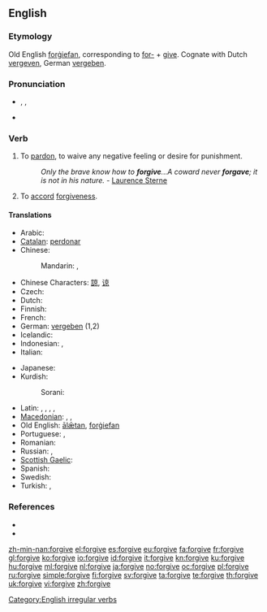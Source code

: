 ==English==

===Etymology===
Old English [[forgiefan|forġiefan]], corresponding to [[for-]] + [[give]]. Cognate with Dutch [[vergeven]], German [[vergeben]].

===Pronunciation===
* {{enPR|fər-gĭv', fôr-gĭv'}}, {{IPA|/fə(r)ˈgɪv/|/fɔː(r)ˈgɪv/}}, {{SAMPA|/f@(r)ˈgIv/|/fO:(r)ˈgIv/}}
* {{audio|en-us-forgive.ogg|Audio (US)}}

===Verb===
{{en-verb|forgives|forgiving|forgave|forgiven}}

# {{transitive}} To [[pardon]], to waive any negative feeling or desire for punishment.
#: ''Only the brave know how to '''forgive'''...A coward never '''forgave'''; it is not in his nature.'' - [[q: Laurence Sterne| Laurence Sterne]]
# {{intransitive}} To [[accord]] [[forgiveness]].

====Translations====
{{trans-top|transitive, to pardon}}
* Arabic: {{t|ar|سامح|tr=saamaHa}}
* [[Catalan]]: [[perdonar]]
* Chinese:
*: Mandarin: {{t-|cmn|原諒|sc=Hans}}, {{t-|cmn|原谅|tr=yuánliàng|sc=Hans}}
* Chinese Characters: [[諒]], [[谅]]
* Czech: {{t-|cs|odpustit}}
* Dutch: {{t+|nl|vergeven}}
* Finnish: {{t-|fi|antaa anteeksi}}
* French: {{t+|fr|pardonner}}
* German: [[vergeben]] (1,2)
* Icelandic: {{t-|is|fyrirgefa}}
* Indonesian: {{t-|id|maaf|alt=memaafkan|xs=Indonesian}}, {{t+|id|ampun|alt=mengampuni|xs=Indonesian}}
* Italian: {{t-|it|perdonare}}
{{trans-mid}}
* Japanese: {{t-|ja|許す|tr=ゆるす, yurusu}}
* Kurdish:
*: Sorani: {{t|ku|لێخۆشبوون|tr=lé xoshbún|sc=ku-Arab}}
* Latin: {{t-|la|condono|alt=condōnō}}, {{t+|la|dono|alt=dōnō}}, {{t-|la|ignosco|alt=īgnōscō}}, {{t-|la|iustifico|alt=iustificō}}, {{t-|la|redono|alt=redōnō}}
* [[Macedonian]]: {{t|mk|простува|tr=próstuva}},  {{t|mk|опростува|tr=opróstuva}},  {{t|mk|проштава|tr=próštava}}
* Old English: [[alætan|ālǣtan]], [[forgiefan|forġiefan]]
* Portuguese: {{t+|pt|perdoar}}, {{t+|pt|desculpar}}
* Romanian: {{t+|ro|ierta}}
* Russian: {{qualifier|imperfective}} {{t+|ru|прощать|tr=proščát'}},  {{qualifier|perfective}} {{t+|ru|простить|tr=prostít'}}
* [[Scottish Gaelic]]: {{t-|gd|math|xs=Scottish Gaelic}}
* Spanish: {{t+|es|perdonar}}
* Swedish: {{t+|sv|förlåta}}
* Turkish: {{t+|tr|affetmek}},  {{t+|tr|bağışlamak}}
{{trans-bottom}}

===References===
* {{R:Century 1911}}
* {{R:Webster 1913}}

[[Category:English irregular verbs]]

[[zh-min-nan:forgive]]
[[el:forgive]]
[[es:forgive]]
[[eu:forgive]]
[[fa:forgive]]
[[fr:forgive]]
[[gl:forgive]]
[[ko:forgive]]
[[io:forgive]]
[[id:forgive]]
[[it:forgive]]
[[kn:forgive]]
[[ku:forgive]]
[[hu:forgive]]
[[ml:forgive]]
[[nl:forgive]]
[[ja:forgive]]
[[no:forgive]]
[[oc:forgive]]
[[pl:forgive]]
[[ru:forgive]]
[[simple:forgive]]
[[fi:forgive]]
[[sv:forgive]]
[[ta:forgive]]
[[te:forgive]]
[[th:forgive]]
[[uk:forgive]]
[[vi:forgive]]
[[zh:forgive]]